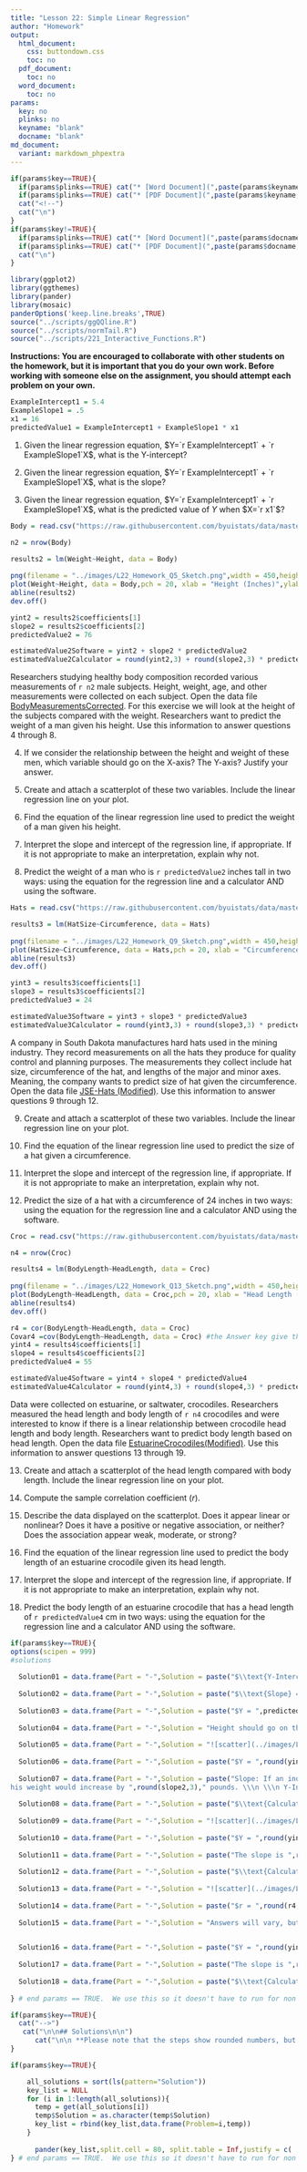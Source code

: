 ```yaml
---
title: "Lesson 22: Simple Linear Regression"
author: "Homework"
output:
  html_document:
    css: buttondown.css
    toc: no
  pdf_document:
    toc: no
  word_document:
    toc: no
params:
  key: no
  plinks: no
  keyname: "blank"
  docname: "blank"
md_document:
  variant: markdown_phpextra
---
```


```r
if(params$key==TRUE){
  if(params$plinks==TRUE) cat("* [Word Document](",paste(params$keyname,"docx",sep="."),")\n")
  if(params$plinks==TRUE) cat("* [PDF Document](",paste(params$keyname,"pdf",sep="."),")\n")
  cat("<!--")
  cat("\n")
} 
if(params$key!=TRUE){
  if(params$plinks==TRUE) cat("* [Word Document](",paste(params$docname,"docx",sep="."),")\n")
  if(params$plinks==TRUE) cat("* [PDF Document](",paste(params$docname,"pdf",sep="."),")\n")
  cat("\n")
}
```

```r
library(ggplot2)
library(ggthemes)
library(pander)
library(mosaic)
panderOptions('keep.line.breaks',TRUE)
source("../scripts/ggQQline.R")
source("../scripts/normTail.R")
source("../scripts/221_Interactive_Functions.R")
```

**Instructions:  You are encouraged to collaborate with other students on the homework, but it is important that you do your own work.  Before working with someone else on the assignment, you should attempt each problem on your own.**

```r
ExampleIntercept1 = 5.4
ExampleSlope1 = .5
x1 = 16
predictedValue1 = ExampleIntercept1 + ExampleSlope1 * x1
```
 
1. Given the linear regression equation, $Y=`r ExampleIntercept1` + `r ExampleSlope1`X$, what is the Y-intercept? 

2. Given the linear regression equation, $Y=`r ExampleIntercept1` + `r ExampleSlope1`X$, what is the slope? 

3. Given the linear regression equation, $Y=`r ExampleIntercept1` + `r ExampleSlope1`X$, what is the predicted value of $Y$ when $X=`r x1`$?

```r
Body = read.csv("https://raw.githubusercontent.com/byuistats/data/master/BodyMeasurementsCorrected/BodyMeasurementsCorrected.csv",header = TRUE,stringsAsFactors = FALSE)

n2 = nrow(Body)

results2 = lm(Weight~Height, data = Body)
  
png(filename = "../images/L22_Homework_Q5_Sketch.png",width = 450,height=320)
plot(Weight~Height, data = Body,pch = 20, xlab = "Height (Inches)",ylab = "Weight (lbs)")
abline(results2)
dev.off()

yint2 = results2$coefficients[1]
slope2 = results2$coefficients[2]
predictedValue2 = 76

estimatedValue2Software = yint2 + slope2 * predictedValue2
estimatedValue2Calculator = round(yint2,3) + round(slope2,3) * predictedValue2
```


Researchers studying healthy body composition recorded various measurements of `r n2` male subjects. Height, weight, age, and other measurements were collected on each subject. Open the data file [BodyMeasurementsCorrected](https://byuistats.github.io/BYUI_M221_Book/Data/BodyMeasurementsCorrected.xlsx). For this exercise we will look at the height of the subjects compared with the weight.  Researchers want to predict the weight of a man given his height. Use this information to answer questions 4 through 8.

4. If we consider the relationship between the height and weight of these men, which variable should go on the X-axis? The Y-axis? Justify your answer.

5. Create and attach a scatterplot of these two variables. Include the linear regression line on your plot.

6. Find the equation of the linear regression line used to predict the weight of a man given his height.

7. Interpret the slope and intercept of the regression line, if appropriate. If it is not appropriate to make an interpretation, explain why not.

8. Predict the weight of a man who is `r predictedValue2` inches tall in two ways: using the equation for the regression line and a calculator AND using the software.

```r
Hats = read.csv("https://raw.githubusercontent.com/byuistats/data/master/JSE-hats_(Modified)/JSE-hats_(Modified).csv",header = TRUE,stringsAsFactors = FALSE)

results3 = lm(HatSize~Circumference, data = Hats)
  
png(filename = "../images/L22_Homework_Q9_Sketch.png",width = 450,height=320)
plot(HatSize~Circumference, data = Hats,pch = 20, xlab = "Circumference (Inches)",ylab = "HatSize")
abline(results3)
dev.off()

yint3 = results3$coefficients[1]
slope3 = results3$coefficients[2]
predictedValue3 = 24

estimatedValue3Software = yint3 + slope3 * predictedValue3
estimatedValue3Calculator = round(yint3,3) + round(slope3,3) * predictedValue3
```

A company in South Dakota manufactures hard hats used in the mining industry.  They record measurements on all the hats they produce for quality control and planning purposes. The measurements they collect include hat size, circumference of the hat, and lengths of the major and minor axes.  Meaning, the company wants to predict size of hat given the circumference. Open the data file [JSE-Hats (Modified)](https://byuistats.github.io/BYUI_M221_Book/Data/JSE-hats_(Modified).xlsx).  Use this information to answer questions 9 through 12. 

9. Create and attach a scatterplot of these two variables. Include the linear regression line on your plot.


10. Find the equation of the linear regression line used to predict the size of a hat given a circumference.

11. Interpret the slope and intercept of the regression line, if appropriate. If it is not appropriate to make an interpretation, explain why not.


12. Predict the size of a hat with a circumference of 24 inches in two ways: using the equation for the regression line and a calculator AND using the software.

```r
Croc = read.csv("https://raw.githubusercontent.com/byuistats/data/master/Estuarine_Crocodile_(Modified)/Estuarine_Crocodile_(Modified).csv",header = TRUE,stringsAsFactors = FALSE)

n4 = nrow(Croc)

results4 = lm(BodyLength~HeadLength, data = Croc)
  
png(filename = "../images/L22_Homework_Q13_Sketch.png",width = 450,height=320)
plot(BodyLength~HeadLength, data = Croc,pch = 20, xlab = "Head Length (cm)",ylab = "Body Length")
abline(results4)
dev.off()

r4 = cor(BodyLength~HeadLength, data = Croc)
Covar4 =cov(BodyLength~HeadLength, data = Croc) #the Answer key give the covariance for SPSS and Excel, but I don't know how to get the SPSS answer. This gives the excel answer. 
yint4 = results4$coefficients[1]
slope4 = results4$coefficients[2]
predictedValue4 = 55

estimatedValue4Software = yint4 + slope4 * predictedValue4
estimatedValue4Calculator = round(yint4,3) + round(slope4,3) * predictedValue4
```

Data were collected on estuarine, or saltwater, crocodiles. Researchers measured the head length and body length of `r n4` crocodiles and were interested to know if there is a linear relationship between crocodile head length and body length. Researchers want to predict body length based on head length. Open the data file [EstuarineCrocodiles(Modified)](https://byuistats.github.io/BYUI_M221_Book/Data/Estuarine_Crocodile_(Modified).xlsx). Use this information to answer questions 13 through 19.

13. Create and attach a scatterplot of the head length compared with body length. Include the linear regression line on your plot.


14. Compute the sample correlation coefficient ($r$). 


15. Describe the data displayed on the scatterplot. Does it appear linear or nonlinear? Does it have a positive or negative association, or neither? Does the association appear weak, moderate, or strong?


16. Find the equation of the linear regression line used to predict the body length of an estuarine crocodile given its head length.


17. Interpret the slope and intercept of the regression line, if appropriate. If it is not appropriate to make an interpretation, explain why not.

18. Predict the body length of an estuarine crocodile that has a head length of `r predictedValue4` cm in two ways: using the equation for the regression line and a calculator AND using the software.

```r
if(params$key==TRUE){
options(scipen = 999)
#solutions
  
  Solution01 = data.frame(Part = "-",Solution = paste("$\\text{Y-Intercept} = ",ExampleIntercept1,"$",sep = ""))
  
  Solution02 = data.frame(Part = "-",Solution = paste("$\\text{Slope} = ",ExampleSlope1,"$",sep = ""))
  
  Solution03 = data.frame(Part = "-",Solution = paste("$Y = ",predictedValue1,"$",sep = ""))
  
  Solution04 = data.frame(Part = "-",Solution = "Height should go on the X-axis, and weight should be on the Y-axis. Height is easier to measure, and can be used to predict weight. We often think of height as influencing weight, but we do not typically think of weight as influencing height.")
  
  Solution05 = data.frame(Part = "-",Solution = "![scatter](../images/L22_Homework_Q5_Sketch.png)")
  
  Solution06 = data.frame(Part = "-",Solution = paste("$Y = ",round(yint2,3)," + ",round(slope2,3),"X$",sep = ""))
  
  Solution07 = data.frame(Part = "-",Solution = paste("Slope: If an individual man's height was increased by one inch, we expect that
his weight would increase by ",round(slope2,3)," pounds. \\\n \\\n Y-Intercept: The Y -intercept is not interpretable. First of all, it is not possible to have a man whose height is zero. Secondly, it does not make sense for the weight to be negative.",sep = ""))
  
  Solution08 = data.frame(Part = "-",Solution = paste("$\\text{Calculator: } Y = ",round(estimatedValue2Calculator,3),"$ \\\n $\\text{Software: } Y = ",round(estimatedValue2Software,3),"$",sep = ""))
  
  Solution09 = data.frame(Part = "-",Solution = "![scatter](../images/L22_Homework_Q9_Sketch.png)")
  
  Solution10 = data.frame(Part = "-",Solution = paste("$Y = ",round(yint3,3)," + ",round(slope3,3),"X$",sep = ""))
  
  Solution11 = data.frame(Part = "-",Solution = paste("The slope is ",round(slope3,3),", so for every inch increased in head circumference the hat size is increased by ",round(slope3,3)," sizes. \\\n \\\n The y-intercept is ",round(yint3,3),", but it is not really interpretable because a person's head circumference can never reach zero.",sep = ""))
  
  Solution12 = data.frame(Part = "-",Solution = paste("$\\text{Calculator: } Y = ",round(estimatedValue3Calculator,3),"$ \\\n $\\text{Software: } Y = ",round(estimatedValue3Software,3),"$",sep = ""))
  
  Solution13 = data.frame(Part = "-",Solution = "![scatter](../images/L22_Homework_Q13_Sketch.png)")
  
  Solution14 = data.frame(Part = "-",Solution = paste("$r = ",round(r4,3),"$",sep = ""))
  
  Solution15 = data.frame(Part = "-",Solution = "Answers will vary, but it appears to have a linear relationship with a strong positive association.")
  

  Solution16 = data.frame(Part = "-",Solution = paste("$Y = ",round(yint4,3)," + ",round(slope4,3),"X$",sep = ""))
  
  Solution17 = data.frame(Part = "-",Solution = paste("The slope is ",round(slope4,3),", so for every centimeter increased in head length the body length is increased by ",round(slope4,3)," centimeters. \\\n \\\n The Y -intercept is not interpretable. First of all, it is not possible to have a head length of zero centimeters. Secondly, it does not make sense for a length to be negative.",sep = ""))
  
  Solution18 = data.frame(Part = "-",Solution = paste("$\\text{Calculator: } Y = ",round(estimatedValue4Calculator,3),"$ \\\n $\\text{Software: } Y = ",round(estimatedValue4Software,3),"$",sep = ""))
  
} # end params == TRUE.  We use this so it doesn't have to run for non answer key path.
```



```r
if(params$key==TRUE){
  cat("-->")
   cat("\n\n## Solutions\n\n")
      cat("\n\n **Please note that the steps show rounded numbers, but that the final answers to the problems are calculated without rounding.**")
}
```



```r
if(params$key==TRUE){

    all_solutions = sort(ls(pattern="Solution"))
    key_list = NULL
    for (i in 1:length(all_solutions)){
      temp = get(all_solutions[i])
      temp$Solution = as.character(temp$Solution)
      key_list = rbind(key_list,data.frame(Problem=i,temp))
    }
    
      pander(key_list,split.cell = 80, split.table = Inf,justify = c( 'center', 'left',"left"))
} # end params == TRUE.  We use this so it doesn't have to run for non answer key path.

```


